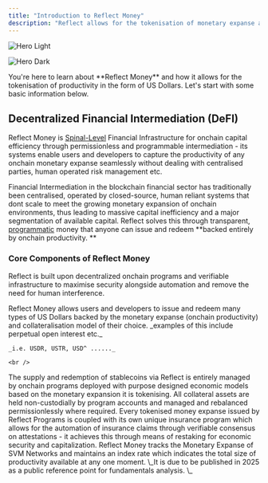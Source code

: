 ```yaml
---
title: "Introduction to Reflect Money"
description: "Reflect allows for the tokenisation of monetary expanse as productive, programmable stablecoins. "
---
```


<img
  className="block dark:hidden"
  src="/images/banner.svg"
  alt="Hero Light"
/>

<img
  className="hidden dark:block"
  src="/images/banner.svg"
  alt="Hero Dark"
/>

<CardGroup cols="1">
  <Card title="Hey, Reader" icon="hand-sparkles" color="#1487ff">
    You're here to learn about **Reflect Money** and how it allows for the tokenisation of productivity in the form of US Dollars. Let's start with some basic information below.
  </Card>
</CardGroup>

## Decentralized Financial Intermediation (DeFI)

Reflect Money is <u>Spinal-Level</u> Financial Infrastructure for onchain capital efficiency through permissionless and programmable intermediation - its systems enable users and developers to capture the productivity of any onchain monetary expanse seamlessly without dealing with centralised parties, human operated risk management etc.

Financial Intermediation in the blockchain financial sector has traditionally been centralised, operated by closed-source, human reliant systems that dont scale to meet the growing monetary expansion of onchain environments, thus leading to massive capital inefficiency and a major segmentation of available capital. Reflect solves this through transparent, <u>programmatic</u> money that anyone can issue and redeem \*\*backed entirely by onchain productivity. \*\*

### Core Components of Reflect Money

Reflect is built upon decentralized onchain programs and verifiable infrastructure to maximise security alongside automation and remove the need for human interference.

<CardGroup cols="1">
  <Card title="Programmable USD" icon="coins" iconType="regular" color="#3f99ff">
    Reflect Money allows users and developers to issue and redeem many types of US Dollars backed by the monetary expanse (onchain productivity) and collateralisation model of their choice. _examples of this include perpetual open interest etc._

    _i.e. USDR, USTR, USD^ ......_

    <br />
  </Card>
  <Card title="Issue & Redemption Programs" icon="building-columns" iconType="regular" color="#3f99ff">
    The supply and redemption of stablecoins via Reflect is entirely managed by onchain programs deployed with purpose designed economic models based on the monetary expansion it is tokenising. All collateral assets are held non-custodially by program accounts and managed and rebalanced permissionlessly where required.
  </Card>
  <Card title="Verifiable Insurance Programs" icon="shield" iconType="regular" color="#3f99ff">
    Every tokenised money expanse issued by Reflect Programs is coupled with its own unique insurance program which allows for the automation of insurance claims through verifiable consensus on attestations - it achieves this through means of restaking for economic security and capitalization.
  </Card>
  <Card title="Monetary Expanse Index (MEI)" icon="layer-group" iconType="regular" color="#3f99ff">
    Reflect Money tracks the Monetary Expanse of SVM Networks and maintains an index rate which indicates the total size of productivity available at any one moment. \_It is due to be published in 2025 as a public reference point for fundamentals analysis. \_
  </Card>
</CardGroup>